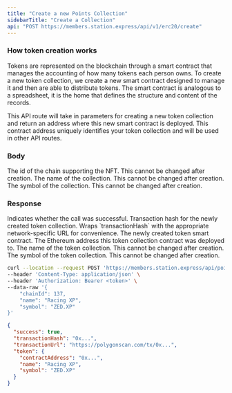 ```yaml
---
title: "Create a new Points Collection"
sidebarTitle: "Create a Collection"
api: "POST https://members.station.express/api/v1/erc20/create"
---
```


### How token creation works

Tokens are represented on the blockchain through a smart contract that manages the accounting of how many
tokens each person owns. To create a new token collection, we create a new smart contract designed to manage
it and then are able to distribute tokens. The smart contract is analogous to a spreadsheet, it is the home
that defines the structure and content of the records.

This API route will take in parameters for creating a new token collection and return an address where this
new smart contract is deployed. This contract address uniquely identifies your token collection and will be
used in other API routes.

### Body

<ParamField body="chainId" type="number" required>
  The id of the chain supporting the NFT. This cannot be changed after creation.
</ParamField>

<ParamField body="name" type="string" required>
  The name of the collection. This cannot be changed after creation.
</ParamField>

<ParamField body="symbol" type="string" required>
  The symbol of the collection. This cannot be changed after creation.
</ParamField>

### Response

<ResponseField name="success" type="boolean">
  Indicates whether the call was successful.
</ResponseField>

<ResponseField name="transactionHash" type="string">
  Transaction hash for the newly created token collection.
</ResponseField>

<ResponseField name="transactionUrl" type="string">
  Wraps `transactionHash` with the appropriate network-specific URL for
  convenience.
</ResponseField>

<ResponseField name="token" type="object">
  The newly created token smart contract.
  <Expandable title="Token">
    <ResponseField name="contractAddress" type="string">
      The Ethereum address this token collection contract was deployed to.
    </ResponseField>
    <ResponseField name="name" type="string">
      The name of the token collection. This cannot be changed after creation.
    </ResponseField>
    <ResponseField name="symbol" type="string">
      The symbol of the token collection. This cannot be changed after creation.
    </ResponseField>
  </Expandable>
</ResponseField>

<RequestExample>

```bash Example Request
curl --location --request POST 'https://members.station.express/api/points/collection/create' \
--header 'Content-Type: application/json' \
--header 'Authorization: Bearer <token>' \
--data-raw '{
    "chainId": 137,
    "name": "Racing XP",
    "symbol": "ZED.XP"
}'
```

</RequestExample>

<ResponseExample>

```json Response
{
  "success": true,
  "transactionHash": "0x...",
  "transactionUrl": "https://polygonscan.com/tx/0x...",
  "token": {
    "contractAddress": "0x...",
    "name": "Racing XP",
    "symbol": "ZED.XP"
  }
}
```

</ResponseExample>
